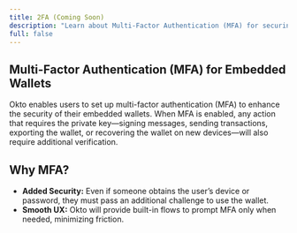 ```yaml
---
title: 2FA (Coming Soon)
description: "Learn about Multi-Factor Authentication (MFA) for securing embedded wallets in Okto SDK."
full: false
---
```



<AIMarkdownComponent isIndex={false} />

## Multi-Factor Authentication (MFA) for Embedded Wallets

Okto enables users to set up multi-factor authentication (MFA) to enhance the security of their embedded wallets. When MFA is enabled, any action that requires the private key—signing messages, sending transactions, exporting the wallet, or recovering the wallet on new devices—will also require additional verification.

## Why MFA?

- **Added Security:** Even if someone obtains the user’s device or password, they must pass an additional challenge to use the wallet.
- **Smooth UX:** Okto will provide built-in flows to prompt MFA only when needed, minimizing friction.


